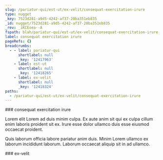 ```yaml
---
slug: /pariatur-qui/est-ut/ex-velit/consequat-exercitation-irure
type: nugget
_key: 7523d281-a9d5-4242-af37-20ba351eb835
_id: nugget/7523d281-a9d5-4242-af37-20ba351eb835
_rev: _iKCEoea--A
fspath: blah/pariatur-qui/est-ut/ex-velit/consequat-exercitation-irure.md
label: consequat exercitation irure
pageRefs: {}
breadcrumbs:
  - - label: pariatur-qui
      shortlabel: null
      _key: '12417963'
    - label: est-ut
      shortlabel: null
      _key: '12418265'
    - label: ex-velit
      shortlabel: null
      _key: '12418324'
paths:
  - /pariatur-qui/est-ut/ex-velit/consequat-exercitation-irure
---
```


<NuggetArea>
<Nugget slug="/pariatur-qui/est-ut/ex-velit/consequat-exercitation-irure" type="nugget" _key="7523d281-a9d5-4242-af37-20ba351eb835" _id="nugget/7523d281-a9d5-4242-af37-20ba351eb835" _rev="_iKCEoea--A" fspath="blah/pariatur-qui/est-ut/ex-velit/consequat-exercitation-irure.md" label="consequat exercitation irure" paths="/pariatur-qui/est-ut/ex-velit/consequat-exercitation-irure">
<NuggetBody>
### consequat exercitation irure

Lorem elit Lorem ad duis minim culpa. Ex aute anim sit qui ex culpa cillum enim laboris proident sit ex. Irure esse dolor ullamco duis esse eiusmod occaecat proident.

Quis laborum officia labore pariatur anim duis. Minim Lorem ullamco ex laborum incididunt laborum. Laborum occaecat aliquip sit in ad ullamco.

</NuggetBody>
<Breadcrumbs>
<Crumbs>
<Crumb _key="12417963" label="pariatur-qui" /><Crumb _key="12418265" label="est-ut" /><Crumb _key="12418324" label="ex-velit" />
</Crumbs>
</Breadcrumbs>
</Nugget>

<NuggetsInbound>
</NuggetsInbound>
<NuggetsOutbound>
</NuggetsOutbound>
</NuggetArea>
<PassagesInbound>
<Passage direction="inbound" type="passage" _key="12418324" _id="passage/12418324" _rev="_iKCEoea---" label="ex-velit" passage="ex-velit" fspath="blah/pariatur-qui/est-ut/ex-velit" paths="/pariatur-qui/est-ut/ex-velit" slug="/pariatur-qui/est-ut/ex-velit">
<NuggetBody>
### ex-velit

</NuggetBody>
<Breadcrumbs>
<Crumbs>
<Crumb _key="12417963" label="pariatur-qui" /><Crumb _key="12418265" label="est-ut" />
</Crumbs>
</Breadcrumbs>
</Passage>

</PassagesInbound>
<PassagesOutbound>
</PassagesOutbound>